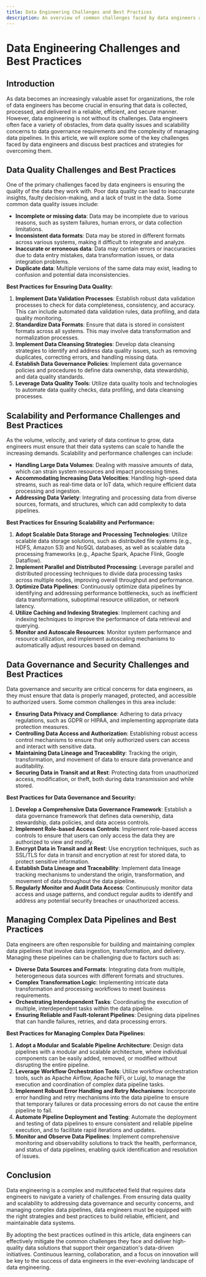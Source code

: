 ```yaml
---
title: Data Engineering Challenges and Best Practices
description: An overview of common challenges faced by data engineers and strategies for overcoming them.
---
```


# Data Engineering Challenges and Best Practices

## Introduction

As data becomes an increasingly valuable asset for organizations, the role of data engineers has become crucial in ensuring that data is collected, processed, and delivered in a reliable, efficient, and secure manner. However, data engineering is not without its challenges. Data engineers often face a variety of obstacles, from data quality issues and scalability concerns to data governance requirements and the complexity of managing data pipelines. In this article, we will explore some of the key challenges faced by data engineers and discuss best practices and strategies for overcoming them.

## Data Quality Challenges and Best Practices

One of the primary challenges faced by data engineers is ensuring the quality of the data they work with. Poor data quality can lead to inaccurate insights, faulty decision-making, and a lack of trust in the data. Some common data quality issues include:

- **Incomplete or missing data**: Data may be incomplete due to various reasons, such as system failures, human errors, or data collection limitations.
- **Inconsistent data formats**: Data may be stored in different formats across various systems, making it difficult to integrate and analyze.
- **Inaccurate or erroneous data**: Data may contain errors or inaccuracies due to data entry mistakes, data transformation issues, or data integration problems.
- **Duplicate data**: Multiple versions of the same data may exist, leading to confusion and potential data inconsistencies.

**Best Practices for Ensuring Data Quality:**

1. **Implement Data Validation Processes**: Establish robust data validation processes to check for data completeness, consistency, and accuracy. This can include automated data validation rules, data profiling, and data quality monitoring.
2. **Standardize Data Formats**: Ensure that data is stored in consistent formats across all systems. This may involve data transformation and normalization processes.
3. **Implement Data Cleansing Strategies**: Develop data cleansing strategies to identify and address data quality issues, such as removing duplicates, correcting errors, and handling missing data.
4. **Establish Data Governance Policies**: Implement data governance policies and procedures to define data ownership, data stewardship, and data quality standards.
5. **Leverage Data Quality Tools**: Utilize data quality tools and technologies to automate data quality checks, data profiling, and data cleansing processes.

## Scalability and Performance Challenges and Best Practices

As the volume, velocity, and variety of data continue to grow, data engineers must ensure that their data systems can scale to handle the increasing demands. Scalability and performance challenges can include:

- **Handling Large Data Volumes**: Dealing with massive amounts of data, which can strain system resources and impact processing times.
- **Accommodating Increasing Data Velocities**: Handling high-speed data streams, such as real-time data or IoT data, which require efficient data processing and ingestion.
- **Addressing Data Variety**: Integrating and processing data from diverse sources, formats, and structures, which can add complexity to data pipelines.

**Best Practices for Ensuring Scalability and Performance:**

1. **Adopt Scalable Data Storage and Processing Technologies**: Utilize scalable data storage solutions, such as distributed file systems (e.g., HDFS, Amazon S3) and NoSQL databases, as well as scalable data processing frameworks (e.g., Apache Spark, Apache Flink, Google Dataflow).
2. **Implement Parallel and Distributed Processing**: Leverage parallel and distributed processing techniques to divide data processing tasks across multiple nodes, improving overall throughput and performance.
3. **Optimize Data Pipelines**: Continuously optimize data pipelines by identifying and addressing performance bottlenecks, such as inefficient data transformations, suboptimal resource utilization, or network latency.
4. **Utilize Caching and Indexing Strategies**: Implement caching and indexing techniques to improve the performance of data retrieval and querying.
5. **Monitor and Autoscale Resources**: Monitor system performance and resource utilization, and implement autoscaling mechanisms to automatically adjust resources based on demand.

## Data Governance and Security Challenges and Best Practices

Data governance and security are critical concerns for data engineers, as they must ensure that data is properly managed, protected, and accessible to authorized users. Some common challenges in this area include:

- **Ensuring Data Privacy and Compliance**: Adhering to data privacy regulations, such as GDPR or HIPAA, and implementing appropriate data protection measures.
- **Controlling Data Access and Authorization**: Establishing robust access control mechanisms to ensure that only authorized users can access and interact with sensitive data.
- **Maintaining Data Lineage and Traceability**: Tracking the origin, transformation, and movement of data to ensure data provenance and auditability.
- **Securing Data in Transit and at Rest**: Protecting data from unauthorized access, modification, or theft, both during data transmission and while stored.

**Best Practices for Data Governance and Security:**

1. **Develop a Comprehensive Data Governance Framework**: Establish a data governance framework that defines data ownership, data stewardship, data policies, and data access controls.
2. **Implement Role-based Access Controls**: Implement role-based access controls to ensure that users can only access the data they are authorized to view and modify.
3. **Encrypt Data in Transit and at Rest**: Use encryption techniques, such as SSL/TLS for data in transit and encryption at rest for stored data, to protect sensitive information.
4. **Establish Data Lineage and Traceability**: Implement data lineage tracking mechanisms to understand the origin, transformation, and movement of data throughout the data pipeline.
5. **Regularly Monitor and Audit Data Access**: Continuously monitor data access and usage patterns, and conduct regular audits to identify and address any potential security breaches or unauthorized access.

## Managing Complex Data Pipelines and Best Practices

Data engineers are often responsible for building and maintaining complex data pipelines that involve data ingestion, transformation, and delivery. Managing these pipelines can be challenging due to factors such as:

- **Diverse Data Sources and Formats**: Integrating data from multiple, heterogeneous data sources with different formats and structures.
- **Complex Transformation Logic**: Implementing intricate data transformation and processing workflows to meet business requirements.
- **Orchestrating Interdependent Tasks**: Coordinating the execution of multiple, interdependent tasks within the data pipeline.
- **Ensuring Reliable and Fault-tolerant Pipelines**: Designing data pipelines that can handle failures, retries, and data processing errors.

**Best Practices for Managing Complex Data Pipelines:**

1. **Adopt a Modular and Scalable Pipeline Architecture**: Design data pipelines with a modular and scalable architecture, where individual components can be easily added, removed, or modified without disrupting the entire pipeline.
2. **Leverage Workflow Orchestration Tools**: Utilize workflow orchestration tools, such as Apache Airflow, Apache NiFi, or Luigi, to manage the execution and coordination of complex data pipeline tasks.
3. **Implement Robust Error Handling and Retry Mechanisms**: Incorporate error handling and retry mechanisms into the data pipeline to ensure that temporary failures or data processing errors do not cause the entire pipeline to fail.
4. **Automate Pipeline Deployment and Testing**: Automate the deployment and testing of data pipelines to ensure consistent and reliable pipeline execution, and to facilitate rapid iterations and updates.
5. **Monitor and Observe Data Pipelines**: Implement comprehensive monitoring and observability solutions to track the health, performance, and status of data pipelines, enabling quick identification and resolution of issues.

## Conclusion

Data engineering is a complex and multifaceted field that requires data engineers to navigate a variety of challenges. From ensuring data quality and scalability to addressing data governance and security concerns, and managing complex data pipelines, data engineers must be equipped with the right strategies and best practices to build reliable, efficient, and maintainable data systems.

By adopting the best practices outlined in this article, data engineers can effectively mitigate the common challenges they face and deliver high-quality data solutions that support their organization's data-driven initiatives. Continuous learning, collaboration, and a focus on innovation will be key to the success of data engineers in the ever-evolving landscape of data engineering.